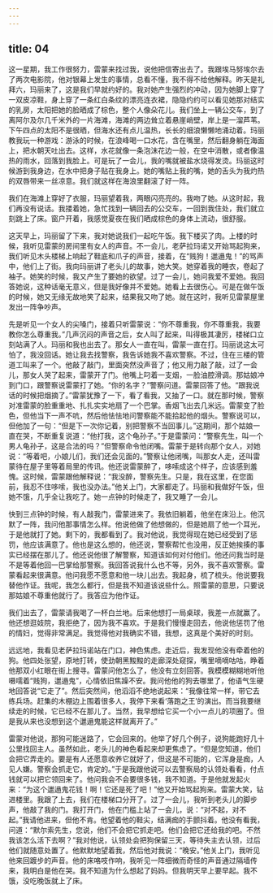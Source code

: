 ```yaml
---
---
---
```

title: 04
---



这一星期，我工作很努力，雷蒙来找过我，说他把信寄出去了。我跟埃马努埃尔去了两次电影院，他对银幕上发生的事情，总看不懂，我不得不给他解释。昨天是礼拜六，玛丽来了，这是我们早就约好的。我对她产生强烈的冲动，因为她脚上穿了一双皮凉鞋，身上穿了一条红白条纹的漂亮连衣裙，隐隐约约可以看见她那对结实的乳房，太阳把她的脸晒成了棕色，整个人像朵花儿。我们坐上一辆公交车，到了离阿尔及尔几千米外的一片海滩，海滩的两边耸立着悬崖峭壁，岸上是一溜芦苇。下午四点的太阳不是很晒，但海水还有点儿温热，长长的细浪懒懒地涌动着。玛丽教我玩一种游戏：游泳的时候，在浪峰喝一口水花，含在嘴里，然后翻身躺在海面上，把水朝天吐出去。这样，水花就像一条泡沫花边一般，在空中消散，或者像温热的雨水，回落到我脸上。可是玩了一会儿，我的嘴就被盐水烧得发烫。玛丽这时候游到我身边，在水中把身子贴在我身上。她的嘴贴上我的嘴，她的舌头为我灼热的双唇带来一丝凉意。我们就这样在海浪里翻滚了好一阵。

我们在海滩上穿好了衣服，玛丽望着我，两眼闪亮亮的。我吻了她。从这时起，我们再没有说话。我搂着她，急忙找到一辆回去的公交车，一回到我住处，我们就立刻跳上了床。窗户开着，我感觉夏夜在我们晒成棕色的身体上流动，很舒服。

这天早上，玛丽留了下来，我对她说我们一起吃午饭。我下楼买了肉。上楼的时候，我听见雷蒙的房间里有女人的声音。不一会儿，老萨拉玛诺又开始骂起狗来，我们听见木头楼梯上响起了鞋底和爪子的声音，接着，在“贱狗！邋遢鬼！”的骂声中，他们上了街。我向玛丽讲了老头儿的故事，她大笑。她穿着我的睡衣，卷起了袖子。她笑的时候，我又产生了要她的欲望。过了一会儿，她问我爱不爱她。我回答她说，这种话毫无意义，但是我好像并不爱她。她看上去很伤心。可是在做午饭的时候，她又无缘无故地笑了起来，结果我又吻了她。就在这时，我听见雷蒙屋里发出一阵争吵声。

先是听见一个女人的尖嗓门，接着只听雷蒙说：“你不尊重我，你不尊重我，我要教你怎么尊重我。”几声沉闷的声音之后，女人叫了起来，叫得极其凄厉，楼梯口立刻站满了人。玛丽和我也出去了。那女人一直在叫，雷蒙一直在打。玛丽说这太可怕了，我没回话。她让我去找警察，我告诉她我不喜欢警察。不过，住在三楼的管道工叫来了一个。他敲了敲门，里面突然没声音了；他又用力敲了敲，过了一会儿，那女人哭了起来，雷蒙开了门。他嘴上叼着一支烟，一脸油腔滑调。那姑娘冲到门口，跟警察说雷蒙打了她。“你的名字？”警察问道。雷蒙回答了他。“跟我说话的时候把烟摘了。”雷蒙犹豫了一下，看了看我，又抽了一口。就在那时候，警察对准雷蒙的脸重重地、扎扎实实地扇了一个巴掌。香烟飞出去几米远。雷蒙变了脸色，但他当下一声不吭，然后他怯怯地问警察能不能拾起他的烟头。警察说可以，但他加了一句：“但是下一次你记着，别把警察不当回事儿。”这期间，那个姑娘一直在哭，不断重复说道：“他打我，这个龟孙子。”于是雷蒙问：“警察先生，叫一个男人龟孙子，这是合法的吗？”但警察命令他闭嘴。雷蒙于是转向那个女人，对她说：“等着吧，小娘儿们，我们还会见面的。”警察让他闭嘴，叫那女人走，还叫雷蒙待在屋子里等着局里的传讯。他还说雷蒙醉了，哆嗦成这个样子，应该感到羞愧。这时候，雷蒙跟他解释说：“我没醉，警察先生。只是，我在这里，在您面前，我忍不住哆嗦，我也没办法。”他关上门，大家都走了。玛丽和我做好午饭，但她不饿，几乎全让我吃了。她一点钟的时候走了，我又睡了一会儿。

快到三点钟的时候，有人敲我门，雷蒙进来了。我依旧躺着，他坐在床沿上。他沉默了一阵，我问他那事情怎么样。他说他做了他想做的，但是她扇了他一个耳光，于是他就打了她。剩下的，我都看到了。我对他说，我觉得现在她已经受到了惩罚，他应该满意了。他也是这么想的，他还说，警察帮忙也没用，反正她挨揍的事实已经摆在那儿了。他还说他很了解警察，知道该如何对付他们。他还问我当时是不是等着他回一巴掌给那警察。我回答说我什么也不等，另外，我不喜欢警察。雷蒙看起来很满意。他问我愿不愿意和他一块儿出去。我起身，梳了梳头。他说要我替他作证。我呢，我怎么都行，但是我不知道该说些什么。照雷蒙的意思，只要说那姑娘不尊重他就行了。我答应为他作证。

我们出去了，雷蒙请我喝了一杯白兰地。后来他想打一局桌球，我差一点就赢了。他还想逛妓院，我拒绝了，因为我不喜欢。于是我们慢慢走回去，他说他惩罚了他的情妇，觉得非常满足。我觉得他对我确实不错，我想，这真是个美好的时刻。

远远地，我看见老萨拉玛诺站在门口，神色焦虑。走近后，我发现他没有牵着他的狗。他四处张望，原地打转，使劲朝黑黢黢的走廊深处窥探，嘴里嘀嘀咕咕，睁着他那双小红眼在街上搜寻。雷蒙问他怎么了，他没有立刻回答。我模模糊糊地听他嗫嚅着“贱狗，邋遢鬼”，心情依旧焦躁不安。我问他他的狗去哪里了，他语气生硬地回答说“它走了”。然后突然间，他滔滔不绝地说起来：“我像往常一样，带它去练兵场。赶集的木棚边上围着很多人，我停下来看‘落跑之王’的演出。而当我要继续走的时候，它已经不在那儿了。当然，我早想给它买一个小一点儿的项圈了。但是我从来也没想到这个邋遢鬼能这样就离开了。”

雷蒙对他说，那狗可能迷路了，它会回来的。他举了好几个例子，说狗能跑好几十公里找回主人。虽然如此，老头儿的神色看起来却更焦虑了。“但是您知道，他们会把它弄走的。要是有人还愿意收养它就好了，但这是不可能的，它浑身是痂，人见人嫌。警察会抓走它，肯定的。”于是我跟他说可以去警察局的认领处看看，付点钱就可以把它领回来了。他问我会不会要很多钱，我不知道。于是他就发起火来：“为这个邋遢鬼花钱！啊！它还是死了吧！”他又开始骂起狗来。雷蒙大笑，钻进楼里。我跟了上去，我们在楼梯口分开了。过了一会儿，我听到老头儿的脚步声，他敲了我的门。我打开门，他在门槛上站了一会儿，说：“对不起，对不起。”我请他进来，但他不肯。他望着他的鞋尖，结满痂的手颤抖着。他没有看我，问道：“默尔索先生，您说，他们不会把它抓走吧。他们会把它还给我的吧。不然我该怎么活下去啊？”我对他说，认领处会把狗保留三天，等待失主去认领，过后他们就随意处置了。他默默地望着我，然后他对我说：“晚安。”他关上门，我听见他来回踱步的声音。他的床咯吱作响，我听见一阵细微而奇怪的声音通过隔墙传来，我明白是他在哭。我不知道为什么想起了妈妈。但我明天早上要早起。我不饿，没吃晚饭就上了床。